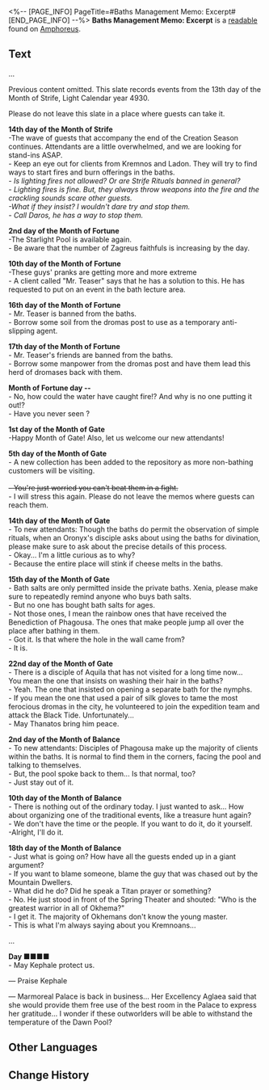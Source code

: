 <%-- [PAGE_INFO]
PageTitle=#Baths Management Memo: Excerpt#
[END_PAGE_INFO] --%>
{{Readable Infobox
|id           = 472
|partIds      = 190783
|title        = 
|image        = Item Baths Management Memo- Excerpt.png
|world        = Amphoreus
|parts        = 1
|author       = <!--to be added-->
|description  = Public memos written by bath staff. The majority are records of incidents caused by followers of different faiths in the baths.
|part1        = Baths Management Memo: Excerpt
|source1      = {{cx|Source missing}}
|characters   = 
|factions     = 
}}
'''Baths Management Memo: Excerpt''' is a [[readable]] found on [[Amphoreus]].
<!--
==Location==
{{Map Embed|<map name>|<marker id>}}
-->
==Text==
...

Previous content omitted. This slate records events from the 13th day of the Month of Strife, Light Calendar year 4930.

Please do not leave this slate in a place where guests can take it.

'''14th day of the Month of Strife'''<br />-The wave of guests that accompany the end of the Creation Season continues. Attendants are a little overwhelmed, and we are looking for stand-ins ASAP.<br />- Keep an eye out for clients from Kremnos and Ladon. They will try to find ways to start fires and burn offerings in the baths.<br />''- Is lighting fires not allowed? Or are Strife Rituals banned in general?''<br />''- Lighting fires is fine. But, they always throw weapons into the fire and the crackling sounds scare other guests.''<br />''-What if they insist? I wouldn't dare try and stop them.''<br />''- Call Daros, he has a way to stop them.''

'''2nd day of the Month of Fortune'''<br />-The Starlight Pool is available again.<br />- Be aware that the number of Zagreus faithfuls is increasing by the day.

'''10th day of the Month of Fortune'''<br />-These guys' pranks are getting more and more extreme<br />- A client called "Mr. Teaser" says that he has a solution to this. He has requested to put on an event in the bath lecture area.

'''16th day of the Month of Fortune'''<br />- Mr. Teaser is banned from the baths.<br />- Borrow some soil from the dromas post to use as a temporary anti-slipping agent.

'''17th day of the Month of Fortune'''<br />- Mr. Teaser's friends are banned from the baths.<br />- Borrow some manpower from the dromas post and have them lead this herd of dromases back with them.

'''Month of Fortune day --'''<br />- No, how could the water have caught fire!? And why is no one putting it out!?<br />- Have you never seen {{Rubi|Spirit Day|Leap Day}}?

'''1st day of the Month of Gate'''<br />-Happy Month of Gate! Also, let us welcome our new attendants!

'''5th day of the Month of Gate'''<br />- A new collection has been added to the repository as more non-bathing customers will be visiting.<br /><s>{{Size|28|- Keep an eye out for the Kremnoans.}}</s><br /><s>- You're just worried you can't beat them in a fight.</s><br />- I will stress this again. Please do not leave the memos where guests can reach them.

'''14th day of the Month of Gate'''<br />- To new attendants: Though the baths do permit the observation of simple rituals, when an Oronyx's disciple asks about using the baths for divination, please make sure to ask about the precise details of this process.<br />- Okay... I'm a little curious as to why?<br />- Because the entire place will stink if cheese melts in the baths.

'''15th day of the Month of Gate'''<br />- Bath salts are only permitted inside the private baths. Xenia, please make sure to repeatedly remind anyone who buys bath salts.<br />- But no one has bought bath salts for ages.<br />- Not those ones, I mean the rainbow ones that have received the Benediction of Phagousa. The ones that make people jump all over the place after bathing in them.<br />- Got it. Is that where the hole in the wall came from?<br />- It is.

'''22nd day of the Month of Gate'''<br />- There is a disciple of Aquila that has not visited for a long time now...<br />You mean the one that insists on washing their hair in the baths?<br />- Yeah. The one that insisted on opening a separate bath for the nymphs.<br />- If you mean the one that used a pair of silk gloves to tame the most ferocious dromas in the city, he volunteered to join the expedition team and attack the Black Tide. Unfortunately...<br />- May Thanatos bring him peace.

'''2nd day of the Month of Balance'''<br />- To new attendants: Disciples of Phagousa make up the majority of clients within the baths. It is normal to find them in the corners, facing the pool and talking to themselves.<br />- But, the pool spoke back to them... Is that normal, too?<br />- Just stay out of it.

'''10th day of the Month of Balance'''<br />- There is nothing out of the ordinary today. I just wanted to ask... How about organizing one of the traditional events, like a treasure hunt again?<br />- We don't have the time or the people. If you want to do it, do it yourself.<br />-Alright, I'll do it.

'''18th day of the Month of Balance'''<br />- Just what is going on? How have all the guests ended up in a giant argument?<br />- If you want to blame someone, blame the guy that was chased out by the Mountain Dwellers.<br />- What did he do? Did he speak a Titan prayer or something?<br />- No. He just stood in front of the Spring Theater and shouted: "Who is the greatest warrior in all of Okhema?"<br />- I get it. The majority of Okhemans don't know the young master.<br />- This is what I'm always saying about you Kremnoans...

...

'''Day ■■■■'''<br />- May Kephale protect us.

&mdash; Praise Kephale

&mdash; Marmoreal Palace is back in business... Her Excellency Aglaea said that she would provide them free use of the best room in the Palace to express her gratitude... I wonder if these outworlders will be able to withstand the temperature of the Dawn Pool?

<!--
==Trivia==
* 
-->
==Other Languages==
{{Other Languages
|en   = Baths Management Memo: Excerpt
|zhs  = 浴场管理备忘录•摘
|zht  = 浴場管理備忘錄•摘
|ja   = バルネア管理備忘録・抜粋
|ko   = 목욕탕 관리 비망록•발췌
|es   = Notas sobre la gestión de las termas (extracto)
|fr   = Note de gestion des thermes&nbsp;: extrait
|ru   = Меморандум управления купальней (выдержка)
|th   = บันทึกเตือนความจำ ในการดูแลโรงอาบน้ำ: สรุป
|vi   = Sổ Ghi Chép Quản Lý Nhà Tắm-Trích
|de   = Notizen zur Badverwaltung: Auszug
|id   = Catatan Manajemen Pemandian: Kutipan
|pt   = Trecho do Memorando da Gestão do Balneário
}}

==Change History==
{{Change History|3.0}}